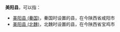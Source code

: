 '''美阳县'''，可以指：
*[[美阳县_(秦国)|美阳县 (秦国)]]，秦国时设置的县，在今陕西省咸阳市
*[[美阳县_(北魏)|美阳县 (北魏)]]，北魏时设置的县，在今陕西省宝鸡市

{{Disambig|M|Cat=三字中国县名消歧义}}